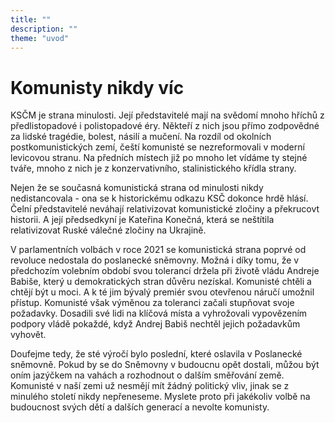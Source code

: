 ```yaml
---
title: ""
description: ""
theme: "uvod"
---
```


# Komunisty nikdy víc

KSČM je strana minulosti. Její představitelé mají na svědomí mnoho hříchů z předlistopadové i polistopadové éry. Někteří z nich jsou přímo zodpovědné za lidské tragédie, bolest, násilí a mučení. Na rozdíl od okolních postkomunistických zemí, čeští komunisté se nezreformovali v moderní levicovou stranu. Na předních místech již po mnoho let vídáme ty stejné tváře, mnoho z nich je z konzervativního, stalinistického křídla strany.

Nejen že se současná komunistická strana od minulosti nikdy nedistancovala - ona se k historickému odkazu KSČ dokonce hrdě hlásí. Čelní představitelé neváhají relativizovat komunistické zločiny a překrucovt historii. A její předsedkyní je Kateřina Konečná, která se neštítila relativizovat Ruské válečné zločiny na Ukrajině.

V parlamentních volbách v roce 2021 se komunistická strana poprvé od revoluce nedostala do poslanecké sněmovny. Možná i díky tomu, že v předchozím volebním období svou tolerancí držela při životě vládu Andreje Babiše, který u demokratických stran důvěru nezískal. Komunisté chtěli a chtějí být u moci. A k té jim bývalý premiér svou otevřenou náručí umožnil přístup. Komunisté však výměnou za toleranci začali stupňovat svoje požadavky. Dosadili své lidi na klíčová místa a vyhrožovali vypovězením podpory vládě pokaždé, když Andrej Babiš nechtěl jejich požadavkům vyhovět.

Doufejme tedy, že sté výročí bylo poslední, které oslavila v Poslanecké sněmovně. Pokud by se do Sněmovny v budoucnu opět dostali, můžou být oním jazýčkem na vahách a rozhodnout o dalším směřování země. Komunisté v naší zemi už nesmějí mít žádný politický vliv, jinak se z minulého století nikdy nepřeneseme. Myslete proto při jakékoliv volbě na budoucnost svých dětí a dalších generací a nevolte komunisty.

